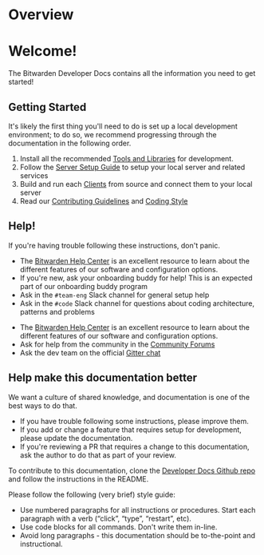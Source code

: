 # Overview

<div class="hero hero--primary">
  <div class="container">
    <h1 class="hero__title">Welcome!</h1>
    <p class="hero__subtitle">
      The Bitwarden Developer Docs contains all the information you need to get started!
    </p>
  </div>
</div>

## Getting Started

It's likely the first thing you'll need to do is set up a local development environment; to do so,
we recommend progressing through the documentation in the following order.

1. Install all the recommended [Tools and Libraries](./docs/tools/index.md) for development.
2. Follow the [Server Setup Guide](./docs/server/guide.mdx) to setup your local server and related
   services
3. Build and run each [Clients](./docs/clients/index.md) from source and connect them to your local
   server
4. Read our [Contributing Guidelines](./contributing/index.md) and
   [Coding Style](./contributing/code-style/index.md)

## Help!

If you're having trouble following these instructions, don't panic.

<Bitwarden>

- The [Bitwarden Help Center](https://bitwarden.com/help/) is an excellent resource to learn about
  the different features of our software and configuration options.
- If you're new, ask your onboarding buddy for help! This is an expected part of our onboarding
  buddy program
- Ask in the `#team-eng` Slack channel for general setup help
- Ask in the `#code` Slack channel for questions about coding architecture, patterns and problems

</Bitwarden>

<Community>

- The [Bitwarden Help Center](https://bitwarden.com/help/) is an excellent resource to learn about
  the different features of our software and configuration options.
- Ask for help from the community in the [Community Forums](https://community.bitwarden.com)
- Ask the dev team on the official [Gitter chat](https://gitter.im/bitwarden/Lobby)

</Community>

## Help make this documentation better

We want a culture of shared knowledge, and documentation is one of the best ways to do that.

- If you have trouble following some instructions, please improve them.
- If you add or change a feature that requires setup for development, please update the
  documentation.
- If you're reviewing a PR that requires a change to this documentation, ask the author to do that
  as part of your review.

To contribute to this documentation, clone the [Developer Docs Github repo][repo] and follow the
instructions in the README.

Please follow the following (very brief) style guide:

- Use numbered paragraphs for all instructions or procedures. Start each paragraph with a verb
  (“click”, “type”, “restart”, etc).
- Use code blocks for all commands. Don't write them in-line.
- Avoid long paragraphs - this documentation should be to-the-point and instructional.

[repo]: https://github.com/bitwarden/developer-docs/
